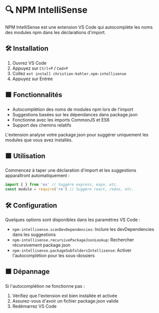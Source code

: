 
# 🔍 NPM IntelliSense

NPM IntelliSense est une extension VS Code qui autocomplète les noms des modules npm dans les déclarations d'import.

## 🛠️ Installation

1. Ouvrez VS Code
2. Appuyez sur `Ctrl+P` / `Cmd+P`
3. Collez `ext install christian-kohler.npm-intellisense`
4. Appuyez sur Entrée

## 🟩 Fonctionnalités

- Autocomplétion des noms de modules npm lors de l'import
- Suggestions basées sur les dépendances dans package.json
- Fonctionne avec les imports CommonJS et ES6
- Support des chemins relatifs

<Callout type="info">
L'extension analyse votre package.json pour suggérer uniquement les modules que vous avez installés.
</Callout>

## 🟩 Utilisation

Commencez à taper une déclaration d'import et les suggestions apparaîtront automatiquement :

```js copy
import { } from 'ex' // Suggère express, expo, etc.
const module = require('re') // Suggère react, redux, etc. 
```

## 🛠️ Configuration

Quelques options sont disponibles dans les paramètres VS Code :

- `npm-intellisense.scanDevDependencies`: Inclure les devDependencies dans les suggestions
- `npm-intellisense.recursivePackageJsonLookup`: Rechercher récursivement package.json
- `npm-intellisense.packageSubfoldersIntellisense`: Activer l'autocomplétion pour les sous-dossiers

## 🟩 Dépannage

Si l'autocomplétion ne fonctionne pas :

1. Vérifiez que l'extension est bien installée et activée
2. Assurez-vous d'avoir un fichier package.json valide
3. Redémarrez VS Code
